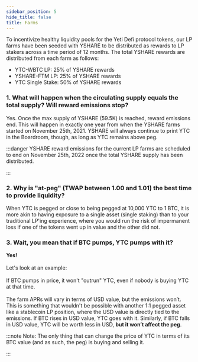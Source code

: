 ```yaml
---
sidebar_position: 5
hide_title: false
title: Farms
---
```


To incentivize healthy liquidity pools for the Yeti Defi protocol tokens, our LP farms have been seeded with YSHARE to be distributed as rewards to LP stakers across a time period of 12 months. The total YSHARE rewards are distributed from each farm as follows:

* YTC-WBTC LP: 25% of YSHARE rewards
* YSHARE-FTM LP: 25% of YSHARE rewards
* YTC Single Stake: 50% of YSHARE rewards

### **1. What will happen when the circulating supply equals the total supply? Will reward emissions stop?**

Yes. Once the max supply of YSHARE (59.5K) is reached, reward emissions end. This will happen in exactly one year from when the YSHARE farms started on November 25th, 2021. YSHARE will always continue to print YTC in the Boardroom, though, as long as YTC remains above peg.

:::danger YSHARE reward emissions for the current LP farms are scheduled to end on November 25th, 2022 once the total YSHARE supply has been distributed.

:::

### 2. Why is "at-peg" (TWAP between 1.00 and 1.01) the best time to provide liquidity?

When YTC is pegged or close to being pegged at 10,000 YTC to 1 BTC, it is more akin to having exposure to a single asset (single staking) than to your traditional LP'ing experience, where you would run the risk of impermanent loss if one of the tokens went up in value and the other did not.

### 3. Wait, you mean that if BTC pumps, YTC pumps with it?

**Yes!**\
\
Let's look at an example:\
\
If BTC pumps in price, it won't "outrun" YTC, even if nobody is buying YTC at that time.\
\
The farm APRs will vary in terms of USD value, but the emissions won’t. This is something that wouldn't be possible with another 1:1 pegged asset like a stablecoin LP position, where the USD value is directly tied to the emissions. If BTC rises in USD value, YTC goes with it. Similarly, if BTC falls in USD value, YTC will be worth less in USD, **but it won’t affect the peg**.


:::note Note: The only thing that can change the price of YTC in terms of its BTC value (and as such, the peg) is buying and selling it.

:::